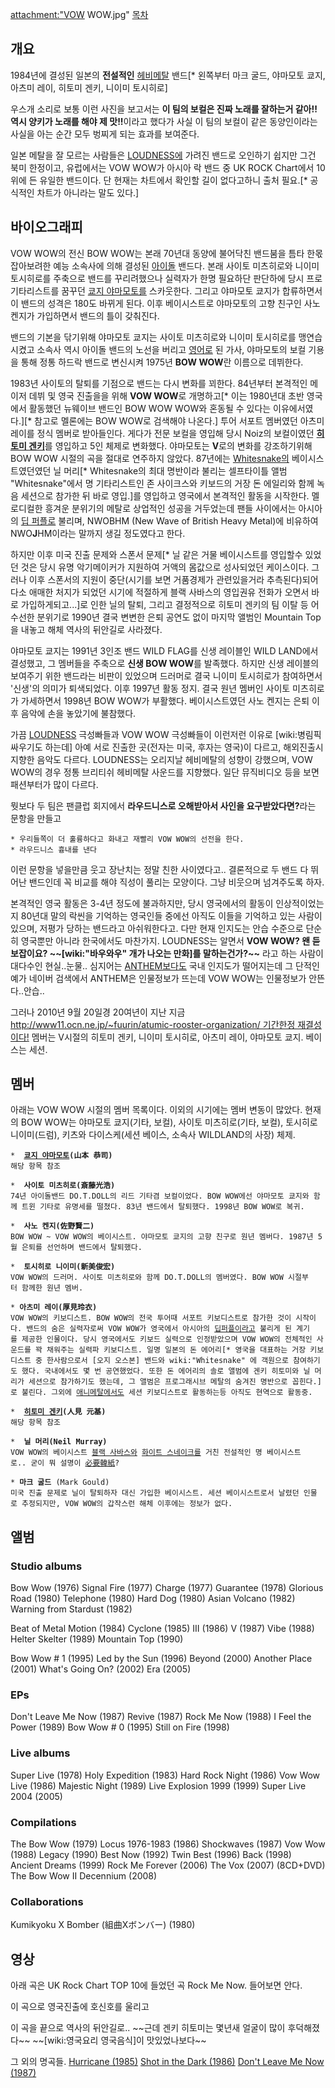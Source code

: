 attachment:"VOW WOW.jpg"
[[목차]]
== 개요 ==
1984년에 결성된 일본의 '''전설적인''' [[헤비메탈]] 밴드[* 왼쪽부터 마크 굴드, 야마모토 쿄지, 아츠미 레이, 히토미 겐키, 니이미 토시히로]

우스개 소리로 보통 이런 사진을 보고서는 '''이 팀의 보컬은 진짜 노래를 잘하는거 같아!! 역시 양키가 노래를 해야 제 맛!!'''이라고 했다가 사실 이 팀의 보컬이 같은 동양인이라는 사실을 아는 순간 모두 벙찌게 되는 효과를 보여준다.

일본 메탈을 잘 모르는 사람들은 [[LOUDNESS]]에 가려진 밴드로 오인하기 쉽지만 그건 북미 한정이고, 유럽에서는 VOW WOW가 아시아 락 밴드 중 UK ROCK Chart에서 10위에 든 유일한 밴드이다. 단 현재는 차트에서 확인할 길이 없다고하니 출처 필요.[* 공식적인 차트가 아니라는 말도 있다.]

== 바이오그래피 ==
VOW WOW의 전신 BOW WOW는 본래 70년대 동양에 불어닥친 밴드붐을 틈타 한몫 잡아보려한 예능 소속사에 의해 결성된 [[아이돌]] 밴드다. 본래 사이토 미츠히로와 니이미 토시히로를 주축으로 밴드를 꾸리려했으나 실력자가 한명 필요하단 판단하에 당시 프로 기타리스트를 꿈꾸던 [[쿄지 야마모토]]를 스카웃한다. 그리고 야마모토 쿄지가 합류하면서 이 밴드의 성격은 180도 바뀌게 된다. 이후 베이시스트로 야마모토의 고향 친구인 사노 켄지가 가입하면서 밴드의 틀이 갖춰진다.

밴드의 기본을 닦기위해 야마모토 쿄지는 사이토 미츠히로와 니이미 토시히로를 맹연습시켰고 소속사 역시 아이돌 밴드의 노선을 버리고 [[영어]]로 된 가사, 야마모토의 보컬 기용을 통해 정통 하드락 밴드로 변신시켜 1975년  '''BOW WOW'''란 이름으로 데뷔한다.

1983년 사이토의 탈퇴를 기점으로 밴드는 다시 변화를 꾀한다. 84년부터 본격적인 메이저 데뷔 및 영국 진출을을 위해 '''VOW WOW'''로 개명하고[* 이는 1980년대 초반 영국에서 활동했던 뉴웨이브 밴드인 BOW WOW WOW와 혼동될 수 있다는 이유에서였다.][* 참고로 멜론에는 BOW WOW로 검색해야 나온다.] 투어 서포트 멤버였던 아츠미 레이를 정식 멤버로 받아들인다. 게다가 전문 보컬을 영입해 당시 Noiz의 보컬이였던 '''[[히토미 겐키]]'''를 영입하고 5인 체제로 변화했다. 야마모토는 '''V'''로의 변화를 강조하기위해 BOW WOW 시절의 곡을 절대로 연주하지 않았다. 87년에는 [[Whitesnake]]의 베이시스트였던였던 닐 머리[* Whitesnake의 최대 명반이라 불리는 셀프타이틀 앨범 "Whitesnake"에서 명 기타리스트인 존 사이크스와 키보드의 거장 돈 에일리와 함께 녹음 세션으로 참가한 뒤 바로 영입.]를 영입하고 영국에서 본격적인 활동을 시작한다. 멜로디컬한 흥겨운 분위기의 메탈로 상업적인 성공을 거두었는데 팬들 사이에서는 아시아의 [[딥 퍼플]]로 불리며, NWOBHM (New Wave of British Heavy Metal)에 비유하여 NWO'''J'''HM이라는 말까지 생길 정도였다고 한다.

하지만 이후 미국 진출 문제와 스폰서 문제[* 닐 같은 거물 베이시스트를 영입할수 있었던 것은 당시 유명 악기메이커가 지원하여 거액의 몸값으로 성사되었던 케이스이다. 그러나 이후 스폰서의 지원이 중단(시기를 보면 거품경제가 관련있을거라 추측된다)되어 다소 애매한 처지가 되었던 시기에 적절하게 블랙 사바스의 영입권유 전화가 오면서 바로 가입하게되고...]로 인한 닐의 탈퇴, 그리고 결정적으로 히토미 겐키의 팀 이탈 등 어수선한 분위기로 1990년 결국 변변한 은퇴 공연도 없이 마지막 앨범인 Mountain Top을 내놓고 해체 역사의 뒤안길로 사라졌다.

야마모토 쿄지는 1991년 3인조 밴드 WILD FLAG를 신생 레이블인 WILD LAND에서 결성했고, 그 멤버들을 주축으로 '''신생 BOW WOW'''를 발족했다. 하지만 신생 레이블의 보여주기 위한 밴드라는 비판이 있었으며 드러머로 결국 니이미 토시히로가 참여하면서 '신생'의 의미가 퇴색되었다. 이후 1997년 활동 정지. 결국 원년 멤버인 사이토 미츠히로가 가세하면서 1998년 BOW WOW가 부활했다. 베이시스트였던 사노 켄지는 은퇴 이후 음악에 손을 놓았기에 불참했다.

가끔 [[LOUDNESS]] 극성빠들과 VOW WOW 극성빠들이 이런저런 이유로 [wiki:병림픽 싸우기도 하는데] 아예 서로 진출한 곳(전자는 미국, 후자는 영국)이 다르고, 해외진출시 지향한 음악도 다르다. LOUDNESS는 오리지날 헤비메탈의 성향이 강했으며, VOW WOW의 경우 정통 브리티쉬 헤비메탈 사운드를 지향했다. 일단 뮤직비디오 등을 보면 패션부터가 많이 다르다.

뭣보다 두 팀은 팬클럽 회지에서 '''라우드니스로 오해받아서 사인을 요구받았다면?'''라는 문항을 만들고 

 * 우리들쪽이 더 훌륭하다고 화내고 재빨리 VOW WOW의 선전을 한다. 
 * 라우드니스 흉내를 낸다

이런 문항을 넣을만큼 웃고 장난치는 정말 친한 사이였다고.. 결론적으로 두 밴드 다 뛰어난 밴드인데 꼭 비교를 해야 직성이 풀리는 모양이다. 그냥 비웃으며 넘겨주도록 하자.

본격적인 영국 활동은 3-4년 정도에 불과하지만, 당시 영국에서의 활동이 인상적이었는지 80년대 말의 락씬을 기억하는 영국인들 중에선 아직도 이들을 기억하고 있는 사람이 있으며, 저평가 당하는 밴드라고 아쉬워한다고. 다만 현재 인지도는 안습 수준으로 단순히 영국뿐만 아니라 한국에서도 마찬가지. LOUDNESS는 알면서 '''VOW WOW? 왠 듣보잡이요? ~~[wiki:"바우와우" 개가 나오는 만화]를 말하는건가?~~''' 라고 하는 사람이 대다수인 현실..눈물.. 심지어는  [[ANTHEM]]보다도 국내 인지도가 떨어지는데 그 단적인 예가 네이버 검색에서 ANTHEM은 인물정보가 뜨는데 VOW WOW는 인물정보가 안뜬다..안습..

그러나 2010년 9월 20일경 20여년이 지난 지금 [[http://www11.ocn.ne.jp/~fuurin/atumic-rooster-organization/ 기간한정 재결성이다!]] 멤버는 V시절의 히토미 겐키, 니이미 토시히로, 아츠미 레이, 야마모토 쿄지. 베이스는 세션.

== 멤버 ==
아래는 VOW WOW 시절의 멤버 목록이다. 이외의 시기에는 멤버 변동이 많았다. 현재의 BOW WOW는 야마모토 쿄지(기타, 보컬), 사이토 미츠히로(기타, 보컬), 토시히로 니이미(드럼), 키츠와 다이스케(세션 베이스, 소속사 WILDLAND의 사장) 체제.

 *  '''[[쿄지 야마모토]](山本 恭司)''' 
 해당 항목 참조

 *  '''사이토 미츠히로(斎藤光浩)'''
 74년 아이돌밴드 DO.T.DOLL의 리드 기타겸 보컬이었다. BOW WOW에선 야마모토 쿄지와 함께 트윈 기타로 유명세를 떨쳤다. 83년 밴드에서 탈퇴했다. 1998년 BOW WOW로 복귀.

 *  '''사노 켄지(佐野賢二)'''
 BOW WOW ~ VOW WOW의 베이시스트. 야마모토 쿄지의 고향 친구로 원년 멤버다. 1987년 5월 은퇴를 선언하며 밴드에서 탈퇴했다.

 *  '''토시히로 니이미(新美俊宏)'''
 VOW WOW의 드러머. 사이토 미츠히로와 함께 DO.T.DOLL의 멤버였다. BOW WOW 시절부터 함께한 원년 멤버.

 * '''아츠미 레이(厚見玲衣)'''
 VOW WOW의 키보디스트. BOW WOW의 전국 투어때 서포트 키보디스트로 참가한 것이 시작이다. 밴드의 숨은 실력자로써 VOW WOW가 영국에서 아시아의 [[딥퍼플]]이라고 불리게 된 계기를 제공한 인물이다. 당시 영국에서도 키보드 실력으로 인정받았으며 VOW WOW의 전체적인 사운드를 꽉 채워주는 실력파 키보디스트. 일명 일본의 돈 에어리[* 영국을 대표하는 거장 키보디스트 중 한사람으로서 [오지 오스본] 밴드와 wiki:"Whitesnake" 에 객원으로 참여하기도 했다. 국내에서도 몇 번 공연했었다. 또한 돈 에어리의 솔로 앨범에 겐키 히토미와 닐 머리가 세션으로 참가하기도 했는데, 그 앨범은 프로그래시브 메탈의 숨겨진 명반으로 꼽힌다.]로 불린다. 그외에 [[애니메탈]]에서도 세션 키보디스트로 활동하는등 아직도 현역으로 활동중.

 *  '''[[히토미 겐키]](人見 元基)''' 
 해당 항목 참조


 *  '''닐 머리(Neil Murray)'''
 VOW WOW의 베이시스트 [[블랙 사바스]]와 [[화이트 스네이크]]를 거친 전설적인 명 베이시스트로.. 굳이 뭐 설명이 [[必要韓紙]]?

 * '''마크 굴드''' (Mark Gould)
 미국 진출 문제로 닐이 탈퇴하자 대신 가입한 베이시스트. 세션 베이시스트로서 날렸던 인물로 추정되지만, VOW WOW의 갑작스런 해체 이후에는 정보가 없다.


== 앨범 ==
=== Studio albums ===
Bow Wow (1976)
Signal Fire (1977) 
Charge (1977) 
Guarantee (1978) 
Glorious Road (1980) 
Telephone (1980) 
Hard Dog (1980) 
Asian Volcano (1982) 
Warning from Stardust (1982) 

Beat of Metal Motion (1984) 
Cyclone (1985) 
III (1986) 
V (1987) 
Vibe (1988) 
Helter Skelter (1989) 
Mountain Top (1990) 

Bow Wow # 1 (1995) 
Led by the Sun (1996) 
Beyond (2000) 
Another Place (2001) 
What's Going On? (2002) 
Era (2005) 
=== EPs ===
Don't Leave Me Now (1987) 
Revive (1987) 
Rock Me Now (1988) 
I Feel the Power (1989) 
Bow Wow # 0 (1995) 
Still on Fire (1998) 
=== Live albums ===
Super Live (1978) 
Holy Expedition (1983) 
Hard Rock Night (1986) 
Vow Wow Live (1986) 
Majestic Night (1989) 
Live Explosion 1999 (1999) 
Super Live 2004 (2005) 
=== Compilations ===
The Bow Wow (1979) 
Locus 1976-1983 (1986) 
Shockwaves (1987) 
Vow Wow (1988) 
Legacy (1990) 
Best Now (1992) 
Twin Best (1996) 
Back (1998) 
Ancient Dreams (1999) 
Rock Me Forever (2006) 
The Vox (2007) (8CD+DVD) 
The Bow Wow II Decennium (2008) 
=== Collaborations ===
Kumikyoku X Bomber (組曲Xボンバー) (1980) 

== 영상 ==
아래 곡은 UK Rock Chart TOP 10에 들었던 곡 Rock Me Now. 들어보면 안다.

{{{#!html
<object width="480" height="385"><param name="movie" value="http://www.youtube.com/v/gnqHs4wNFQo?fs=1&amp;hl=ko_KR"></param><param name="allowFullScreen" value="true"></param><param name="allowscriptaccess" value="always"></param><embed src="http://www.youtube.com/v/gnqHs4wNFQo?fs=1&amp;hl=ko_KR" type="application/x-shockwave-flash" allowscriptaccess="always" allowfullscreen="true" width="480" height="385"></embed></object>
}}}

이 곡으로 영국진출에 호신호를 울리고

{{{#!html
<object id='skplayer' name='skplayer' width='480' height='384' classid='clsid:D27CDB6E-AE6D-11cf-96B8-444553540000' codebase='http://download.macromedia.com/pub/shockwave/cabs/flash/swflash.cab#version=9.0.115.00'><param name='movie' value='http://v.nate.com/v.sk/movie/0%7C180047722/20080308220300415494071001' /><param name='allowFullscreen' value='true' /><param name='allowScriptAccess' value='always' /><param name='wmode' value='transparent' /><embed src='http://v.nate.com/v.sk/movie/0%7C180047722/20080308220300415494071001' wmode='transparent' allowScriptAccess='always' allowFullscreen='true' name='skplayer' width='480' height='384' type='application/x-shockwave-flash' pluginspage='http://www.macromedia.com/go/getflashplayer' /></object>
}}}

이 곡을 끝으로 역사의 뒤안길로..
~~근데 겐키 히토미는 몇년새 얼굴이 많이 후덕해졌다~~ ~~[wiki:영국요리 영국음식]이 맛있었나보다~~

그 외의 명곡들. 
[http://www.youtube.com/v/BZCncAXaXbc Hurricane (1985)]
[http://www.youtube.com/v/l2yQ_Ef0wMA Shot in the Dark (1986)]
[http://www.youtube.com/v/N-S6-MP2mUY Don't Leave Me Now (1987)]
